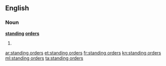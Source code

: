 ==English==
===Noun===
'''[[standing]] [[orders]]'''
#{{plural of|standing order}}

[[ar:standing orders]]
[[et:standing orders]]
[[fr:standing orders]]
[[kn:standing orders]]
[[ml:standing orders]]
[[ta:standing orders]]